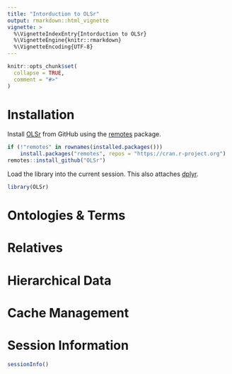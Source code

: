 ```yaml
---
title: "Intorduction to OLSr"
output: rmarkdown::html_vignette
vignette: >
  %\VignetteIndexEntry{Intorduction to OLSr}
  %\VignetteEngine{knitr::rmarkdown}
  %\VignetteEncoding{UTF-8}
---
```


```r
knitr::opts_chunk$set(
  collapse = TRUE,
  comment = "#>"
)
```

# Installation

Install [OLSr][] from GitHub using the [remotes][] package.

```r
if (!"remotes" in rownames(installed.packages()))
    install.packages("remotes", repos = "https://cran.r-project.org")
remotes::install_github("OLSr")
```

Load the library into the current session. This also attaches
[dplyr][].

```r
library(OLSr)
```

[OLSr]: https://mtmorgan.github.io/OLSr
[remotes]: https://CRAN.R-project.org/package=remotes
[dplyr]: https://CRAN.R-project.org/package=dplyr

# Ontologies & Terms

# Relatives

# Hierarchical Data

# Cache Management

# Session Information {.unnumbered}

```r
sessionInfo()
```
